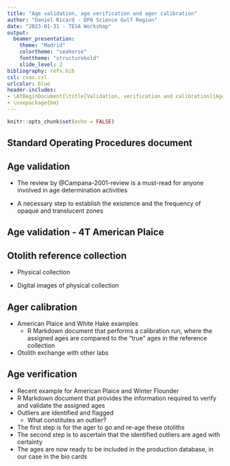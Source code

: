 ```yaml
---
title: "Age validation, age verification and ager calibration"
author: "Daniel Ricard - DFO Science Gulf Region"
date: "2023-01-31 - TESA Workshop"
output: 
  beamer_presentation:
    theme: "Madrid"
    colortheme: "seahorse"
    fonttheme: "structurebold"
    slide_level: 2
bibliography: refs.bib
csl: csas.csl
urlcolor: blue
header-includes:
- \AtBeginDocument{\title[Validation, verification and calibration]{Age validation, age verification and ager calibration}}
- \usepackage{bm}
---
```


```r
knitr::opts_chunk$set(echo = FALSE)
```

## Standard Operating Procedures document

\begin{columns}
\column{0.5\textwidth}
Our regional attempt at rescuing and formalising the available information about ageing procedures

\column{0.5\textwidth}
\begin{center}
  \includegraphics[width=1.0\textwidth]{SOP-cover.png}
\end{center}

\end{columns}


## Age validation

- The review by @Campana-2001-review is a must-read for anyone involved in age determination activities

- A necessary step to establish the existence and the frequency of opaque and translucent zones

## Age validation - 4T American Plaice

\begin{columns}
\column{0.5\textwidth}
A validation study usually involves a bomb radiocarbon assay

\column{0.5\textwidth}
\begin{center}
  \includegraphics[width=1.0\textwidth]{Morin-et-al-cover.png}
\end{center}

\end{columns}


## Otolith reference collection

- Physical collection

- Digital images of physical collection

## Ager calibration

- American Plaice and White Hake examples
  - R Markdown document that performs a calibration run, where the assigned ages are compared to the "true" ages in the reference collection

- Otolith exchange with other labs

## Age verification

- Recent example for American Plaice and Winter Flounder
- R Markdown document that provides the information required to verify and validate the assigned ages 
- Outliers are identified and flagged
  - What constitutes an outlier?
- The first step is for the ager to go and re-age these otoliths
- The second step is to ascertain that the identified outliers are aged with certainty
- The ages are now ready to be included in the production database, in our case in the bio cards
